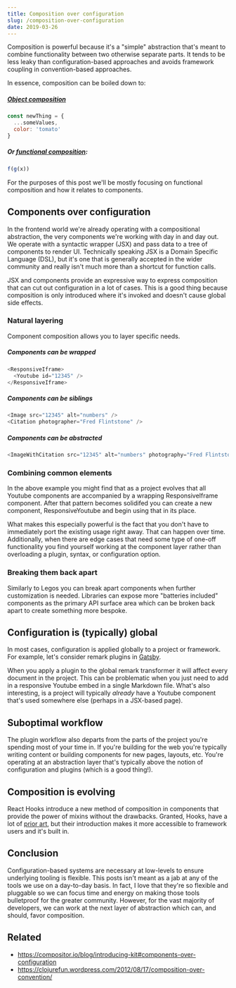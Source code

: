 ```yaml
---
title: Composition over configuration
slug: /composition-over-configuration
date: 2019-03-26
---
```


Composition is powerful because it's a "simple" abstraction that's
meant to combine functionality between two otherwise separate parts.
It tends to be less leaky than configuration-based approaches and
avoids framework coupling in convention-based approaches.

In essence, composition can be boiled down to:

##### [Object composition](https://en.wikipedia.org/wiki/Object_composition)

```js
const newThing = {
  ...someValues,
  color: 'tomato'
}
```

##### Or [functional composition](<https://en.wikipedia.org/wiki/Function_composition_(computer_science)>):

```js
f(g(x))
```

For the purposes of this post we'll be mostly focusing on functional
composition and how it relates to components.

## Components over configuration

In the frontend world we're already operating with a compositional
abstraction, the very components we're working with day in and day
out. We operate with a syntactic wrapper (JSX) and pass data to
a tree of components to render UI. Technically speaking JSX is a
Domain Specific Language (DSL), but it's one that is generally accepted
in the wider community and really isn't much more than a shortcut
for function calls.

JSX and components provide an expressive way to express composition
that can cut out configuration in a lot of cases. This is a good thing
because composition is only introduced where it's invoked and doesn't
cause global side effects.

### Natural layering

Component composition allows you to layer specific needs.

##### Components can be wrapped

```js
<ResponsiveIframe>
  <Youtube id="12345" />
</ResponsiveIframe>
```

##### Components can be siblings

```js
<Image src="12345" alt="numbers" />
<Citation photographer="Fred Flintstone" />
```

##### Components can be abstracted

```js
<ImageWithCitation src="12345" alt="numbers" photography="Fred Flintstone" />
```

### Combining common elements

In the above example you might find that as a project evolves that
all Youtube components are accompanied by a wrapping ResponsiveIframe
component. After that pattern becomes solidifed you can create a
new component, ResponsiveYoutube and begin using that in its place.

What makes this especially powerful is the fact that you don't have
to immediately port the existing usage right away. That can happen
over time. Additionally, when there are edge cases that need some type
of one-off functionality you find yourself working at the component
layer rather than overloading a plugin, syntax, or configuration option.

### Breaking them back apart

Similarly to Legos you can break apart components when further customization
is needed. Libraries can expose more "batteries included" components as
the primary API surface area which can be broken back apart to create something
more bespoke.

## Configuration is (typically) global

In most cases, configuration is applied globally to a project or framework.
For example, let's consider remark plugins in [Gatsby](https://gatsbyjs.org).

When you apply a plugin to the global remark transformer it will affect
every document in the project. This can be problematic when you just need
to add in a responsive Youtube embed in a single Markdown file. What's also
interesting, is a project will typically _already_ have a Youtube component
that's used somewhere else (perhaps in a JSX-based page).

## Suboptimal workflow

The plugin workflow also departs from the parts of the project you're spending
most of your time in. If you're building for the web you're typically writing
content or building components for new pages, layouts, etc. You're operating
at an abstraction layer that's typically above the notion of configuration and
plugins (which is a good thing!).

## Composition is evolving

React Hooks introduce a new method of composition in components that provide
the power of mixins without the drawbacks. Granted, Hooks, have a lot of
[prior art](https://reactjs.org/docs/hooks-faq.html#what-is-the-prior-art-for-hooks),
but their introduction makes it more accessible to framework users and it's
built in.

## Conclusion

Configuration-based systems are necessary at low-levels to ensure underlying
tooling is flexible. This posts isn't meant as a jab at any of the tools we
use on a day-to-day basis. In fact, I love that they're so flexible and pluggable
so we can focus time and energy on making those tools bulletproof for the greater
community. However, for the vast majority of developers, we can work at the
next layer of abstraction which can, and should, favor composition.

## Related

- https://compositor.io/blog/introducing-kit#components-over-configuration
- https://clojurefun.wordpress.com/2012/08/17/composition-over-convention/
